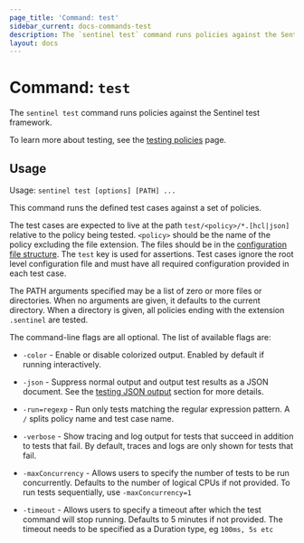 ```yaml
---
page_title: 'Command: test'
sidebar_current: docs-commands-test
description: The `sentinel test` command runs policies against the Sentinel test framework.
layout: docs
---
```


# Command: `test`

The `sentinel test` command runs policies against the Sentinel test framework.

To learn more about testing, see the [testing
policies](/sentinel/writing/testing) page.

## Usage

Usage: `sentinel test [options] [PATH] ...`

This command runs the defined test cases against a set of policies.

The test cases are expected to live at the path `test/<policy>/*.[hcl|json]` relative
to the policy being tested. `<policy>` should be the name of the policy
excluding the file extension. The files should be in the [configuration
file structure](/sentinel/configuration). The `test` key is used for
assertions. Test cases ignore the root level configuration file and must have
all required configuration provided in each test case.

The PATH arguments specified may be a list of zero or more files or directories.
When no arguments are given, it defaults to the current directory. When a
directory is given, all policies ending with the extension `.sentinel` are
tested.

The command-line flags are all optional. The list of available flags are:

- `-color` - Enable or disable colorized output. Enabled by default if
  running interactively.

- `-json` - Suppress normal output and output test results as a JSON document.
  See the [testing JSON output](/sentinel/writing/testing#test-json-output)
  section for more details.

- `-run=regexp` - Run only tests matching the regular expression pattern.
  A `/` splits policy name and test case name.

- `-verbose` - Show tracing and log output for tests that succeed in addition
  to tests that fail. By default, traces and logs are only shown for tests that
  fail.

- `-maxConcurrency` - Allows users to specify the number of tests to be run concurrently.
  Defaults to the number of logical CPUs if not provided. To run tests sequentially, use `-maxConcurrency=1`

- `-timeout` - Allows users to specify a timeout after which the test command will stop running.
Defaults to 5 minutes if not provided. The timeout needs to be specified as a Duration type, eg `100ms, 5s etc`

